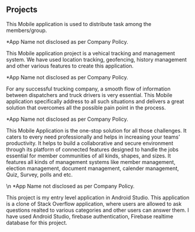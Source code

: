 ## Projects

<ProjectCard title="Task Distributing App*" bg="linear-gradient(to right, #000046 0%, #1CB5E0 100%)">
This Mobile application is used to distribute task among the members/group. 


*App Name not disclosed as per Company Policy. 
</ProjectCard>

<ProjectCard title="Vehical Tracking App*" bg="linear-gradient(to right, #8A2387 0%, #E94057 50%, #F27121 100%)">
This Mobile application project is a vehical tracking and management system. We have used location tracking, geofencing, history management and other various features to create this application. 


*App Name not disclosed as per Company Policy. 
</ProjectCard>

<ProjectCard title="Vechical Dispatching App*" bg="linear-gradient(to right, #b92b27 0%, #1565C0 100%)">
For any successful trucking company, a smooth flow of information between dispatchers and truck drivers is very essential. 
This Mobile application specifically address to all such situations and delivers a great solution that overcomes all the possible pain point in the process.


*App Name not disclosed as per Company Policy.
</ProjectCard>

<ProjectCard title="Management System App*" bg="linear-gradient(to right, #0052D4 0%, #4364F7 100%)">
This Mobile Application is the one-stop solution for all those challenges. It caters to every need professionally and helps in increasing your teams’ productivity. 
It helps to build a collaborative and secure environment through its platform of connected features designed to handle the jobs essential for member communities of all kinds, shapes, and sizes.
It features all kinds of management systems like member management, election management, document management, calender management, Quiz, Survey, polls and etc.

\n
*App Name not disclosed as per Company Policy.
</ProjectCard>


<ProjectCard title="Prashnottar" link="https://play.google.com/store/apps/details?id=fun.mukund.prashnottar" bg="linear-gradient(to right, #000000 0%, #434343 100%)">
This project is my entry level application in Android Studio. This application is a clone of Stack Overflow application, where users are allowed to ask questions realted to various categories and other users can answer them. 
I have used Android Studio, firebase authentication, Firebase realtime database for this project.
</ProjectCard>
